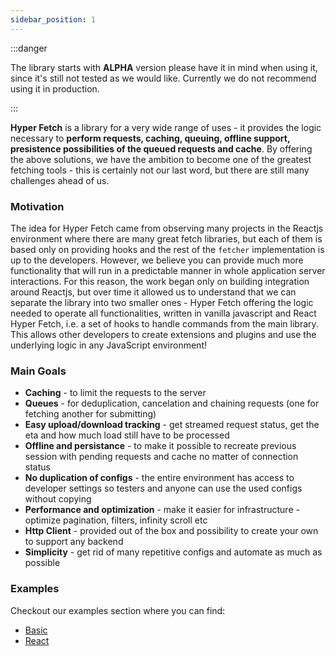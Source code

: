 ```yaml
---
sidebar_position: 1
---
```


:::danger

The library starts with **ALPHA** version please have it in mind when using it, since it's still not tested as we would
like. Currently we do not recommend using it in production.

:::

**Hyper Fetch** is a library for a very wide range of uses - it provides the logic necessary to **perform requests,
caching, queuing, offline support, presistence possibilities of the queued requests and cache**. By offering the above
solutions, we have the ambition to become one of the greatest fetching tools - this is certainly not our last word, but
there are still many challenges ahead of us.

### Motivation

The idea for Hyper Fetch came from observing many projects in the Reactjs environment where there are many great fetch
libraries, but each of them is based only on providing hooks and the rest of the `fetcher` implementation is up to the
developers. However, we believe you can provide much more functionality that will run in a predictable manner in whole
application server interactions. For this reason, the work began only on building integration around Reactjs, but over
time it allowed us to understand that we can separate the library into two smaller ones - Hyper Fetch offering the logic
needed to operate all functionalities, written in vanilla javascript and React Hyper Fetch, i.e. a set of hooks to
handle commands from the main library. This allows other developers to create extensions and plugins and use the
underlying logic in any JavaScript environment!

### Main Goals

- **Caching** - to limit the requests to the server
- **Queues** - for deduplication, cancelation and chaining requests (one for fetching another for submitting)
- **Easy upload/download tracking** - get streamed request status, get the eta and how much load still have to be
  processed
- **Offline and persistance** - to make it possible to recreate previous session with pending requests and cache no
  matter of connection status
- **No duplication of configs** - the entire environment has access to developer settings so testers and anyone can use
  the used configs without copying
- **Performance and optimization** - make it easier for infrastructure - optimize pagination, filters, infinity scroll
  etc
- **Http Client** - provided out of the box and possibility to create your own to support any backend
- **Simplicity** - get rid of many repetitive configs and automate as much as possible

### Examples

Checkout our examples section where you can find:

- [Basic](/examples/Basic)
- [React](/examples/React)
